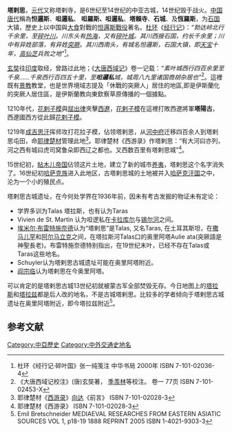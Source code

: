 {{merge|塔拉兹|time=2014-09-20T04:05:55+00:00}}
'''塔剌思'''，[[元代|元代]]又称塔剌寺，是6世纪至14世纪的中亚古城，14世纪毁于战火。[[中国|中国]][[唐代|唐代]]稱為'''怛邏斯'''、'''呾邏私'''、 '''呾羅斯、呾邏私'''、'''塔賴寺'''、'''石城'''、及'''恆羅斯'''，为[[石国|石国]]大镇，歷史上以中国與[[大食|大食]]對戰的[[怛羅斯戰役|怛邏斯戰役]]著名。[[杜环|杜环]]《[[经行记|经行记]]》：''“勃达岭北行千余里，至[[碎叶川|碎叶川]]。川东头有[[伊塞克湖|热海]]，又有[[碎叶|碎叶城]]。其川西接石国，约长千余里；川中有异姓部落，有异姓[[突厥|突厥]]。其川西南头，有城名怛邏斯，石国大镇，即[[天宝|天宝]]十年，[[高仙芝|高仙芝]]兵败之地”''<ref>杜环《经行记·碎叶国》张一纯笺注 中华书局 2000年 ISBN 7-101-02036-4 </ref>。

[[玄奘|玄奘]]往[[印度|印度]]取经，曾路过此地；《[[大唐西域记|大唐西域记]]》卷一记载：''“素叶城西行四百余里至千泉……千泉西行百四五十里，至'''呾邏私'''城，城周八九里诸国商胡杂居也”''<ref>《大唐西域记校注》(唐)玄奘著， [[季羡林|季羡林]]等校注。 卷一 77页  ISBN 7-101-02453-X </ref>。這裡既有[[景教|景教]]教堂，也是世界境域志提及「休戰的突厥人」居住的地區,即是伊斯蘭化的突厥人居住區，是伊斯蘭教向東欽察草原傳播的一個據點。

1210年代，[[花剌子模|花剌子模]]與[[屈出律|屈出律]]夾擊[[西遼|西遼]]，[[花剌子模|花剌子模]]在這裡打敗西遼將軍'''塔陽古'''，西遼國西方從此歸[[花剌子模|花剌子模]]。

1219年[[成吉思汗|成吉思汗]]挥师攻打花拉子模，佔领塔剌思，从[[河中府|河中府]]迁移四百余人到塔剌思屯田，命[[耶律楚材|耶律楚材]]管理此地<ref>耶律楚材《[[西游录|西游录]]》[[向达|向达]]《前言》  ISBN 7-101-02028-3</ref>。耶律楚材《西游录》作塔剌思：“有大河曰亦列，河之西有城曰虎司窝鲁朵即西辽之都也。又西数百里有塔剌思城”<ref>耶律楚材《西游录》 ISBN 7-101-02028-3</ref>。

15世纪初，[[帖木儿帝国|帖木儿帝国]]佔领这片土地，建立了新的城市[[养夷|养夷]]，塔剌思这个名字消失了。16世纪初[[哈萨克族|哈萨克族]]进入此地区，古塔剌思城的土地被并入[[哈萨克汗国|哈萨克汗国]]之中，沦为一个小的殖民点。

塔剌思古城遗址，在今何处学界在1936年前，因未有考古发掘的物证未有定论：
*学界多训为Talas 塔拉斯，也有认为Taras
*Vivien de St. Martin 认为呾逻私在[[卡拉库尔|卡拉库尔]]与[[锡尔河|锡尔河]]之间。
*[[埃米尔·布雷特施奈德|埃米尔·布雷特施奈德]]认为“塔剌思”是Talas, 又名Taras, 在土耳其斯坦，在[[撒马儿罕|撒马儿罕]]和[[阿尔马立克|阿尔马立克]]之间，在塔拉斯河Talas口的奥里阿塔Aulie ata(突厥語是神聖長老)。布雷特施奈德特别指出，在19世纪末叶，已经不存在Talas或Taras这些地名。
*Schuyler认为塔剌思古城遗址可能在奥里阿塔附近。
*[[阎宗临|阎宗临]]认为塔剌思在今奥里阿塔。

可以肯定的是塔剌思古城13世纪初就被蒙古军全部焚毁无存。今日地图上的[[塔拉斯|塔拉斯]]和[[塔拉兹|塔拉兹]]都是后人改的地名，不是古城塔剌思。比较多的学者倾向于塔剌思古城遗址在奥里阿塔附近，即今塔拉兹附近<ref>Emil Bretschneider  MEDIAEVAL RESEARCHES FROM EASTERN ASIATIC SOURCES  VOL 1, p18-19  1888  REPRINT 2005 ISBN  1-4021-9303-3</ref>。

==参考文献==
<div class="references-small">
<references />
</div>

[[Category:中亞歷史|Category:中亞歷史]]
[[Category:中外交通史地名|Category:中外交通史地名]]